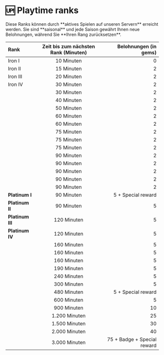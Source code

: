 
# 🆙 Playtime ranks

<Callout type="info" emoji="ℹ️">
    Diese Ranks können durch **aktives Spielen auf unseren Servern** erreicht werden.  
    Sie sind **saisonal** und jede Saison gewährt Ihnen neue Belohnungen, während Sie **Ihren Rang zurücksetzen**.
</Callout>

| Rank        | Zeit bis zum nächsten Rank (Minuten) |   Belohnungen (in gems) |
| :------------ | :---------: | ----------: |
| Iron I | 10 Minuten | 0 |
| Iron II |    15 Minuten     |    2  |
| Iron III | 20 Minuten |   2 |
| Iron IV | 30 Minuten | 2 |
| <ColorText text="Bronze I" class="text-amber-800" /> | 30 Minuten | 2 |
| <ColorText text="Bronze II" class="text-amber-800" /> | 40 Minuten  | 2 |
| <ColorText text="Bronze III" class="text-amber-800" /> | 50 Minuten | 2 |
| <ColorText text="Bronze IV" class="text-amber-800" /> | 60 Minuten | 2 |
| <ColorText text="Silver I" class="text-slate-600" /> | 60 Minuten | 2 |
| <ColorText text="Silver II" class="text-slate-600" /> | 75 Minuten | 2 |
| <ColorText text="Silver III" class="text-slate-600" />  | 75 Minuten | 2 |
| <ColorText text="Silver IV" class="text-slate-600" />  | 75 Minuten | 2 |
| <ColorText text="Gold I" class="text-yellow-500" />  | 90 Minuten | 2 |
| <ColorText text="Gold II" class="text-yellow-500" /> | 90 Minuten | 2 |
| <ColorText text="Gold III" class="text-yellow-500" /> | 90 Minuten | 2 |
| <ColorText text="Gold IV" class="text-yellow-500" /> | 90 Minuten | 2 |
| <ColorText text="Gold V" class="text-yellow-500" /> | 90 Minuten | 2 |
| **Platinum I** | 90 Minuten | 5 + Special reward |
| **Platinum II** | 90 Minuten | 5 |
| **Platinum III** | 120 Minuten | 5 |
| **Platinum IV** | 120 Minuten | 5 |
| <ColorText text="Emerald I" class="text-emerald-500" /> | 160 Minuten | 5 |
| <ColorText text="Emerald I" class="text-emerald-500" /> | 160 Minuten | 5 |
| <ColorText text="Emerald I" class="text-emerald-500" /> | 160 Minuten | 5 |
| <ColorText text="Amethyst I" class="text-violet-600" /> | 190 Minuten | 5 |
| <ColorText text="Amethyst II" class="text-violet-600" /> | 240 Minuten | 5 |
| <ColorText text="Amethyst III" class="text-violet-600" /> | 300 Minuten | 5 |
| <ColorText text="Diamond I" class="text-blue-600" /> | 480 Minuten | 5 + Special reward |
| <ColorText text="Diamond II" class="text-blue-600" /> | 600 Minuten | 5 |
| <ColorText text="Diamond III" class="text-blue-600" /> | 900 Minuten | 10 |
| <ColorText text="Master" class="text-yellow-500" /> | 1.200 Minuten | 25 |
| <ColorText text="Grandmaster" class="text-amber-600" /> | 1.500 Minuten | 30 |
| <ColorText text="Challenger" class="text-red-700" /> | 2.000 Minuten | 40 |
| <ColorText text="Legend" class="text-rose-500" /> | 3.000 Minuten | 75 + Badge + Special reward |
